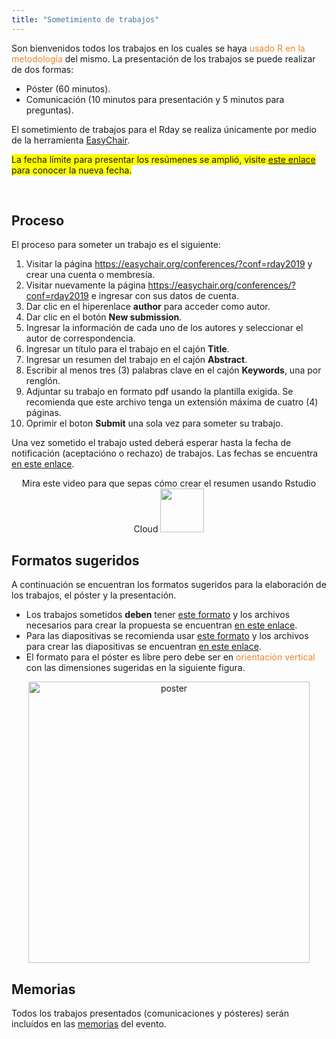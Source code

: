 ```yaml
---
title: "Sometimiento de trabajos"
---
```

Son bienvenidos todos los trabajos en los cuales se haya <font color="#ED852E">usado R en la metodología</font> del mismo. La presentación de los trabajos se puede realizar de dos formas:

- Póster (60 minutos).
- Comunicación (10 minutos para presentación y 5 minutos para preguntas).

El sometimiento de trabajos para el Rday se realiza únicamente por medio de la herramienta [EasyChair](https://easychair.org/).

<span style="background-color: #FFFF00">
 La fecha límite para presentar los resúmenes se amplió, visite [este enlace](https://rdaymedellin.github.io/fechas.html) para conocer la nueva fecha.
</span>

<br/>

## Proceso

El proceso para someter un trabajo es el siguiente:

1. Visitar la página [https://easychair.org/conferences/?conf=rday2019](https://easychair.org/conferences/?conf=rday2019) y crear una cuenta o membresía.
1. Visitar nuevamente la página [https://easychair.org/conferences/?conf=rday2019](https://easychair.org/conferences/?conf=rday2019) e ingresar con sus datos de cuenta.
1. Dar clic en el hiperenlace __author__ para acceder como autor.
1. Dar clic en el botón __New submission__.
1. Ingresar la información de cada uno de los autores y seleccionar el autor de correspondencia.
1. Ingresar un título para el trabajo en el cajón __Title__.
1. Ingresar un resumen del trabajo en el cajón __Abstract__.
1. Escribir al menos tres (3) palabras clave en el cajón __Keywords__, una por renglón.
1. Adjuntar su trabajo en formato pdf usando la plantilla exigida. Se recomienda que este archivo tenga un extensión máxima de cuatro (4) páginas.
1. Oprimir el boton __Submit__ una sola vez para someter su trabajo.

Una vez sometido el trabajo usted deberá esperar hasta la fecha de notificación (aceptacióno o rechazo) de trabajos. Las fechas se encuentra [en este enlace](https://rdaymedellin.github.io/fechas.html).

<center>
Mira este video para que sepas cómo crear el resumen usando Rstudio Cloud
<a href="https://rdaymedellin.github.io/index.html"><img border="0" src="imagenes/video_para_resumen.png" width="70" height="70"></a>
</center>

## Formatos sugeridos
A continuación se encuentran los formatos sugeridos para la elaboración de los trabajos, el póster y la presentación.

- Los trabajos sometidos **deben** tener [este formato](https://rdaymedellin.github.io/documentos/Plantilla_trabajos_Rday_2019/Plantilla_trabajos_Rday.pdf) y los archivos necesarios para crear la propuesta se encuentran [en este enlace](https://rdaymedellin.github.io/documentos/Plantilla_trabajos_Rday_2019.zip).
- Para las diapositivas se recomienda usar [este formato](https://rdaymedellin.github.io/documentos/Plantilla_presentacion_Rday_2019/Plantilla_presentacion_Rday_2019.pdf) y los archivos para crear las diapositivas se encuentran [en este enlace](https://rdaymedellin.github.io/documentos/Plantilla_presentacion_Rday_2019.zip).
- El formato para el póster es libre pero debe ser en <font color="#ED852E">orientación vertical</font> con las dimensiones sugeridas en la siguiente figura.

<center>
<img src="imagenes/tamano_poster.png" alt="poster" width="450" height="450">
</center>

## Memorias
Todos los trabajos presentados (comunicaciones y pósteres) serán incluídos en las [memorias](https://rdaymedellin.github.io/documentos/Memorias/Memorias_Rday_Medellin.pdf) del evento.


